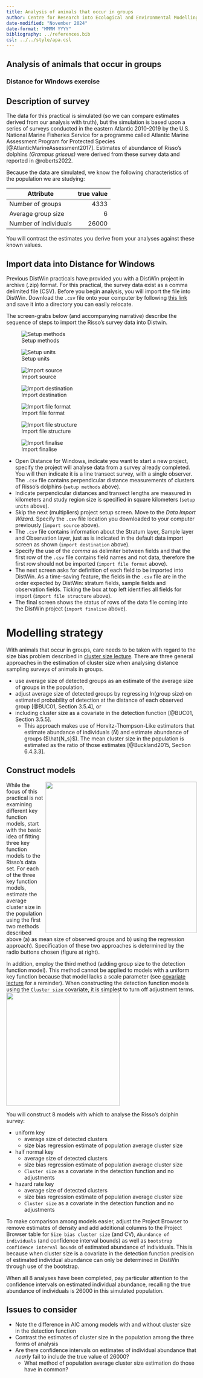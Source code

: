 ```yaml
---
title: Analysis of animals that occur in groups
author: Centre for Research into Ecological and Environmental Modelling <br> **University of St Andrews**
date-modified: "November 2024"
date-format: "MMMM YYYY"
bibliography: ../references.bib
csl: ../../style/apa.csl
---
```


:::{.callout-warning collapse=false appearance='default' icon=true}
# Analysis of animals that occur in groups
### Distance for Windows exercise
:::

## Description of survey

The data for this practical is simulated (so we can compare estimates derived from our analysis with truth), but the simulation is based upon a series of surveys conducted in the eastern Atlantic 2010-2019 by the U.S. National Marine Fisheries Service for a programme called Atlantic Marine Assessment Program for Protected Species [@AtlanticMarineAssessment2017].  Estimates of abundance of Risso's dolphins *(Grampus griseus)* were derived from these survey data and reported in @roberts2022.

Because the data are simulated, we know the following characteristics of the population we are studying:

| Attribute | true value |
| --------- | ----------:|
| Number of groups | 4333 |
| Average group size | 6 |
| Number of individuals | 26000 |

You will contrast the estimates you derive from your analyses against these known values.

## Import data into Distance for Windows

Previous DistWin practicals have provided you with a DistWin project in archive (.zip) format. For this practical, the survey data exist as a comma delimited file (CSV). Before you begin analysis, you will import the file into DistWin. Download the `.csv` file onto your computer by following  [this link](../R-prac/Risso_survey.csv) and save it into a directory you can easily relocate.

The screen-grabs below (and accompanying narrative) describe the sequence of steps to import the Risso's survey data into Distwin.

::: {layout-nrow=4}
![Setup methods](importsurvey.png)

![Setup units](importunits.png)


![Import source](importsource.png)

![Import destination](importwhat.png)

![Import file format](importfields.png)

![Import file structure](importorder.png)

![Import finalise](importfinal.png)
:::

- Open Distance for Windows, indicate you want to start a new project, specify the project will analyse data from a survey already completed. You will then indicate it is a line transect survey, with a single observer. The `.csv` file contains perpendicular distance measurements of clusters of Risso's dolphins (`setup methods` above).
- Indicate perpendicular distances and transect lengths are measured in kilometers and study region size is specified in square kilometers (`setup units` above).
- Skip the next (multipliers) project setup screen. Move to the *Data Import Wizard*. Specify the `.csv` file location you downloaded to your computer previously (`import source` above).
- The `.csv` file contains information about the Stratum layer, Sample layer and Observation layer, just as is indicated in the default data import screen as shown (`import destination` above).
- Specify the use of the *comma* as delimiter between fields and that the first row of the `.csv` file contains field names and not data, therefore the first row should not be imported (`import file format` above).
- The next screen asks for definition of each field to be imported into DistWin. As a time-saving feature, the fields in the `.csv` file are in the order expected by DistWin: stratum fields, sample fields and observation fields. Ticking the box at top left identifies all fields for import (`import file structure` above).
- The final screen shows the status of rows of the data file coming into the DistWin project (`import finalise` above).

# Modelling strategy

With animals that occur in groups, care needs to be taken with regard to the size bias problem described in [cluster size lecture](../Mod9-2023-clusters.pdf). There are three general approaches in the estimation of cluster size when analysing distance sampling surveys of animals in groups.

- use average size of detected groups as an estimate of the average size of groups in the population,
- adjust average size of detected groups by regressing ln(group size) on estimated  probability of detection at the distance of each observed group [@BUC01, Section 3.5.4], or
- including cluster size as a covariate in the detection function [@BUC01, Section 3.5.5].
  - This approach makes use of Horvitz-Thompson-Like estimators that estimate abundance of individuals ($\hat{N}$) and estimate abundance of groups ($\hat{N_s}$). The mean cluster size in the population is estimated as the ratio of those estimates [@Buckland2015, Section 6.4.3.3].
  
## Construct models 

<img src="twogroupsizes.png" align="right" width=400px>
While the focus of this practical is not examining different key function models, start with the basic idea of fitting three key function models to the Risso's data set. For each of the three key function models, estimate the average cluster size in the population using the first two methods described above (a) as mean size of observed groups and b) using the regression approach). Specification of these two approaches is determined by the radio buttons chosen (figure at right). 

In addition, employ the third method (adding group size to the detection function model). This method cannot be applied to models with a uniform key function because that model lacks a scale parameter (see [covariate lecture](../../08-covariates/Mod8-2023-covariates.pdf) for a reminder). When constructing the detection function models using the `Cluster size` covariate, it is simplest to turn off adjustment terms. <img src="noadjustments.png" width=300px>

You will construct 8 models with which to analyse the Risso's dolphin survey:

- uniform key
  - average size of detected clusters
  - size bias regression estimate of population average cluster size
- half normal key
  - average size of detected clusters
  - size bias regression estimate of population average cluster size
  - `Cluster size` as a covariate in the detection function and no adjustments
- hazard rate key
  - average size of detected clusters
  - size bias regression estimate of population average cluster size
  - `Cluster size` as a covariate in the detection function and no adjustments

To make comparison among models easier, adjust the Project Browser to remove estimates of density and add additional columns to the Project Browser table for `Size bias cluster size` (and CV), `Abundance of individuals` (and confidence interval bounds) as well as `bootstrap confidence interval bounds` of estimated abundance of individuals. This is because when cluster size is a covariate in the detection function precision of estimated individual abundance can only be determined in DistWin through use of the bootstrap.

When all 8 analyses have been completed, pay particular attention to the confidence intervals on estimated individual abundance, recalling the true abundance of individuals is 26000 in this simulated population.

:::{.callout-important collapse=false appearance='default' icon=true}
## Issues to consider
- Note the difference in AIC among models with and without cluster size in the detection function
- Contrast the estimates of cluster size in the population among the three forms of analysis
- Are there confidence intervals on estimates of individual abundance that *nearly* fail to include the true value of 26000?
  - What method of population average cluster size estimation do those have in common?
:::

